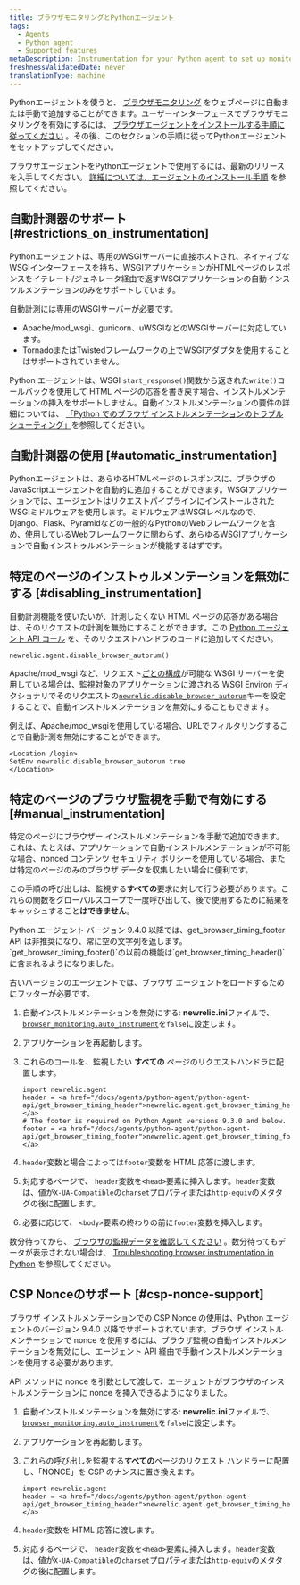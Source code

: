 ```yaml
---
title: ブラウザモニタリングとPythonエージェント
tags:
  - Agents
  - Python agent
  - Supported features
metaDescription: Instrumentation for your Python agent to set up monitoring with browser instrumentation.
freshnessValidatedDate: never
translationType: machine
---
```


Pythonエージェントを使うと、 [ブラウザモニタリング](/docs/browser/new-relic-browser/getting-started/introduction-new-relic-browser) をウェブページに自動または手動で追加することができます。ユーザーインターフェースでブラウザモニタリングを有効にするには、 [ブラウザエージェントをインストールする手順に従ってください](/docs/browser/new-relic-browser/installation/install-new-relic-browser-agent) 。その後、このセクションの手順に従ってPythonエージェントをセットアップしてください。

ブラウザエージェントをPythonエージェントで使用するには、最新のリリースを入手してください。 [詳細については、エージェントのインストール手順](/docs/agents/python-agent/installation-and-configuration/python-agent-installation) を参照してください。

## 自動計測器のサポート [#restrictions_on_instrumentation]

Pythonエージェントは、専用のWSGIサーバーに直接ホストされ、ネイティブなWSGIインターフェースを持ち、WSGIアプリケーションがHTMLページのレスポンスをイテレート/ジェネレータ経由で返すWSGIアプリケーションの自動インスツルメンテーションのみをサポートしています。

自動計測には専用のWSGIサーバーが必要です。

* Apache/mod_wsgi、gunicorn、uWSGIなどのWSGIサーバーに対応しています。
* TornadoまたはTwistedフレームワークの上でWSGIアダプタを使用することはサポートされていません。

Python エージェントは、WSGI `start_response()`関数から返された`write()`コールバックを使用して HTML ページの応答を書き戻す場合、インストルメンテーションの挿入をサポートしません。自動インストルメンテーションの要件の詳細については、 [「Python でのブラウザ インストルメンテーションのトラブルシューティング」](/docs/agents/python-agent/troubleshooting/troubleshooting-page-load-timing-python)を参照してください。

## 自動計測器の使用 [#automatic_instrumentation]

Pythonエージェントは、あらゆるHTMLページのレスポンスに、ブラウザのJavaScriptエージェントを自動的に追加することができます。WSGIアプリケーションでは、エージェントはリクエストパイプラインにインストールされたWSGIミドルウェアを使用します。ミドルウェアはWSGIレベルなので、Django、Flask、Pyramidなどの一般的なPythonのWebフレームワークを含め、使用しているWebフレームワークに関わらず、あらゆるWSGIアプリケーションで自動インストゥルメンテーションが機能するはずです。

## 特定のページのインストゥルメンテーションを無効にする [#disabling_instrumentation]

自動計測機能を使いたいが、計測したくない HTML ページの応答がある場合は、そのリクエストの計測を無効にすることができます。この [Python エージェント API コール](/docs/agents/python-agent/installation-configuration/python-agent-configuration#disable_browser_autorum) を、そのリクエストハンドラのコードに追加してください。

```
newrelic.agent.disable_browser_autorum()
```

Apache/mod_wsgi など、リクエスト[ごとの構成](/docs/agents/python-agent/installation-configuration/python-agent-configuration#per-request-configuration)が可能な WSGI サーバーを使用している場合は、監視対象のアプリケーションに渡される WSGI Environ ディクショナリでそのリクエストの[`newrelic.disable_browser_autorum`](/docs/agents/python-agent/installation-configuration/python-agent-configuration#disable_browser_autorum)キーを設定することで、自動インストルメンテーションを無効にすることもできます。

例えば、Apache/mod_wsgiを使用している場合、URLでフィルタリングすることで自動計測を無効にすることができます。

```
<Location /login>
SetEnv newrelic.disable_browser_autorum true
</Location>
```

## 特定のページのブラウザ監視を手動で有効にする [#manual_instrumentation]

特定のページにブラウザー インストルメンテーションを手動で追加できます。これは、たとえば、アプリケーションで自動インストルメンテーションが不可能な場合、nonced コンテンツ セキュリティ ポリシーを使用している場合、または特定のページのみのブラウザ データを収集したい場合に便利です。

この手順の呼び出しは、監視する**すべての**要求に対して行う必要があります。これらの関数をグローバルスコープで一度呼び出して、後で使用するために結果をキャッシュすること**はできません**。

<Callout variant="important">
  Python エージェント バージョン 9.4.0 以降では、get_browser_timing_footer API は非推奨になり、常に空の文字列を返します。`get_browser_timing_footer()`の以前の機能は`get_browser_timing_header()`に含まれるようになりました。

  古いバージョンのエージェントでは、ブラウザ エージェントをロードするためにフッターが必要です。
</Callout>

1. 自動インストルメンテーションを無効にする: **newrelic.ini**ファイルで、 [`browser_monitoring.auto_instrument`](/docs/agents/python-agent/installation-configuration/python-agent-configuration#browser-auto)を`false`に設定します。

2. アプリケーションを再起動します。

3. これらのコールを、監視したい **すべての** ページのリクエストハンドラに配置します。

   ```
   import newrelic.agent
   header = <a href="/docs/agents/python-agent/python-agent-api/get_browser_timing_header">newrelic.agent.get_browser_timing_header()</a>
   # The footer is required on Python Agent versions 9.3.0 and below.
   footer = <a href="/docs/agents/python-agent/python-agent-api/get_browser_timing_footer">newrelic.agent.get_browser_timing_footer()</a>
   ```

4. `header`変数と場合によっては`footer`変数を HTML 応答に渡します。

5. 対応するページで、 `header`変数を`<head>`要素に挿入します。`header`変数は、値が`X-UA-Compatible`の`charset`プロパティまたは`http-equiv`のメタタグの後に配置します。

6. 必要に応じて、 `<body>`要素の終わりの前に`footer`変数を挿入します。

数分待ってから、 [ブラウザの監視データを確認してください](/docs/browser/new-relic-browser/getting-started/browser-overview-website-performance-glance) 。数分待ってもデータが表示されない場合は、 [Troubleshooting browser instrumentation in Python](/docs/agents/python-agent/troubleshooting/troubleshooting-page-load-timing-python) を参照してください。

## CSP Nonceのサポート [#csp-nonce-support]

ブラウザ インストルメンテーションでの CSP Nonce の使用は、Python エージェントのバージョン 9.4.0 以降でサポートされています。ブラウザ インストルメンテーションで nonce を使用するには、ブラウザ監視の自動インストルメンテーションを無効にし、エージェント API 経由で手動インストルメンテーションを使用する必要があります。

API メソッドに nonce を引数として渡して、エージェントがブラウザのインストルメンテーションに nonce を挿入できるようになりました。

1. 自動インストルメンテーションを無効にする: **newrelic.ini**ファイルで、 [`browser_monitoring.auto_instrument`](/docs/agents/python-agent/installation-configuration/python-agent-configuration#browser-auto)を`false`に設定します。

2. アプリケーションを再起動します。

3. これらの呼び出しを監視する**すべての**ページのリクエスト ハンドラーに配置し、「NONCE」を CSP のナンスに置き換えます。

   ```
   import newrelic.agent
   header = <a href="/docs/agents/python-agent/python-agent-api/get_browser_timing_header">newrelic.agent.get_browser_timing_header("NONCE")</a>
   ```

4. `header`変数を HTML 応答に渡します。

5. 対応するページで、 `header`変数を`<head>`要素に挿入します。`header`変数は、値が`X-UA-Compatible`の`charset`プロパティまたは`http-equiv`のメタタグの後に配置します。